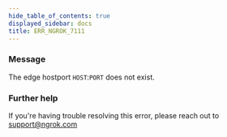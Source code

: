 ```yaml
---
hide_table_of_contents: true
displayed_sidebar: docs
title: ERR_NGROK_7111
---
```




### Message

The edge hostport `HOST`:`PORT` does not exist.

<ErrorDetails error="err_ngrok_7111" />

### Further help

If you're having trouble resolving this error, please reach out to [support@ngrok.com](mailto:support@ngrok.com?subject=Help%20with%20ERR_NGROK_7111)
